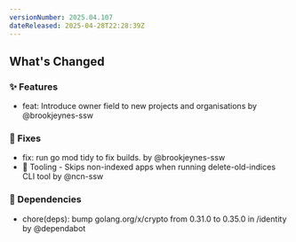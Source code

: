 ```yaml
---
versionNumber: 2025.04.107
dateReleased: 2025-04-28T22:28:39Z
---
```


## What's Changed
### ✨ Features
* feat: Introduce owner field to new projects and organisations by @brookjeynes-ssw
### 🔧 Fixes
* fix: run go mod tidy to fix builds. by @brookjeynes-ssw
* 🧱 Tooling - Skips non-indexed apps when running delete-old-indices CLI tool by @ncn-ssw
### 👒 Dependencies
* chore(deps): bump golang.org/x/crypto from 0.31.0 to 0.35.0 in /identity by @dependabot
